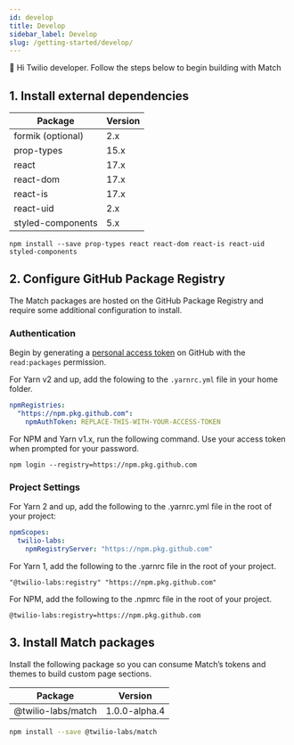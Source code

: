 ```yaml
---
id: develop
title: Develop
sidebar_label: Develop
slug: /getting-started/develop/
---
```


👋 Hi Twilio developer. Follow the steps below to begin building with Match

## 1. Install external dependencies

| Package           | Version |
| ----------------- | ------- |
| formik (optional) | 2.x     |
| prop-types        | 15.x    |
| react             | 17.x    |
| react-dom         | 17.x    |
| react-is          | 17.x    |
| react-uid         | 2.x     |
| styled-components | 5.x     |

```shell npm2yarn
npm install --save prop-types react react-dom react-is react-uid styled-components
```

## 2. Configure GitHub Package Registry

The Match packages are hosted on the GitHub Package Registry and require some additional configuration to install.

### Authentication

Begin by generating a [personal access token](https://docs.github.com/en/github/authenticating-to-github/creating-a-personal-access-token) on GitHub with the `read:packages` permission.

For Yarn v2 and up, add the folowing to the `.yarnrc.yml` file in your home folder.

```yaml
npmRegistries:
  "https://npm.pkg.github.com":
    npmAuthToken: REPLACE-THIS-WITH-YOUR-ACCESS-TOKEN
```

For NPM and Yarn v1.x, run the following command. Use your access token when prompted for your password.

```shell
npm login --registry=https://npm.pkg.github.com
```

### Project Settings

For Yarn 2 and up, add the following to the .yarnrc.yml file in the root of your project:

```yaml
npmScopes:
  twilio-labs:
    npmRegistryServer: "https://npm.pkg.github.com"
```

For Yarn 1, add the following to the .yarnrc file in the root of your project.

```
"@twilio-labs:registry" "https://npm.pkg.github.com"
```

For NPM, add the following to the .npmrc file in the root of your project.

```
@twilio-labs:registry=https://npm.pkg.github.com
```

## 3. Install Match packages

Install the following package so you can consume Match’s tokens and themes to build custom page sections.

| Package            | Version       |
| ------------------ | ------------- |
| @twilio-labs/match | 1.0.0-alpha.4 |

```bash npm2yarn
npm install --save @twilio-labs/match
```
